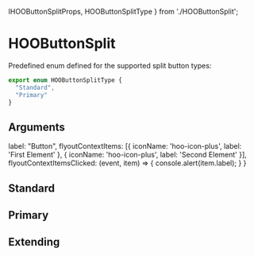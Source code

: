   IHOOButtonSplitProps,
  HOOButtonSplitType
} from './HOOButtonSplit';

<Meta of={HooButtonSplitStories} />

# HOOButtonSplit

Predefined enum defined for the supported split button types:

```ts
export enum HOOButtonSplitType {
  "Standard",
  "Primary"
}
```

## Arguments

<ArgTypes of={HOOButtonSplit} />

  label: "Button",
  flyoutContextItems: [{ iconName: 'hoo-icon-plus', label: 'First Element' }, { iconName: 'hoo-icon-plus', label: 'Second Element' }],
  flyoutContextItemsClicked: (event, item) => {
    console.alert(item.label);
  }
}

## Standard

<Canvas>
  <Story of={HooButtonSplitStories.Standard} />
</Canvas>

## Primary

<Canvas>
  <Story of={HooButtonSplitStories.Primary} />
</Canvas>

## Extending

<Canvas>
  <Story of={HooButtonSplitStories.Extending} />
</Canvas>
